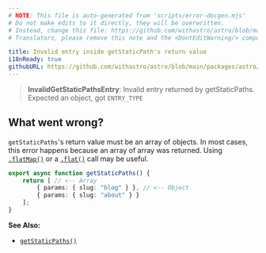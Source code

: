```yaml
---
# NOTE: This file is auto-generated from 'scripts/error-docgen.mjs'
# Do not make edits to it directly, they will be overwritten.
# Instead, change this file: https://github.com/withastro/astro/blob/main/packages/astro/src/core/errors/errors-data.ts
# Translators, please remove this note and the <DontEditWarning/> component.

title: Invalid entry inside getStaticPath's return value
i18nReady: true
githubURL: https://github.com/withastro/astro/blob/main/packages/astro/src/core/errors/errors-data.ts
---
```


<DontEditWarning />


> **InvalidGetStaticPathsEntry**: Invalid entry returned by getStaticPaths. Expected an object, got `ENTRY_TYPE`

## What went wrong?
`getStaticPaths`'s return value must be an array of objects. In most cases, this error happens because an array of array was returned. Using [`.flatMap()`](https://developer.mozilla.org/en-US/docs/Web/JavaScript/Reference/Global_Objects/Array/flatMap) or a [`.flat()`](https://developer.mozilla.org/en-US/docs/Web/JavaScript/Reference/Global_Objects/Array/flat) call may be useful.

```ts title="pages/blog/[id].astro"
export async function getStaticPaths() {
	return [ // <-- Array
		{ params: { slug: "blog" } }, // <-- Object
		{ params: { slug: "about" } }
	];
}
```

**See Also:**
-  [`getStaticPaths()`](/vi/reference/routing-reference/#getstaticpaths)


